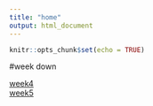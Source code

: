 ```yaml
---
title: "home"
output: html_document
---
```


```r
knitr::opts_chunk$set(echo = TRUE)
```

#week down

[week4](week4.html)  
[week5](week5.html)

